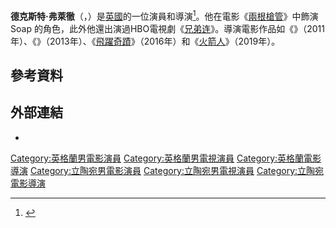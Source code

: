 {{noteTA
|T=zh-tw:戴克斯特·佛萊契;zh-hant:德克斯特·弗萊徹;zh-hans:德克斯特·弗莱彻;zh-hk:戴斯特·費查;
|G1=Show
|G2=Movie
|G3=TV
|1=zh-tw:戴克斯特;zh-hant:德克斯特;zh-hans:德克斯特;zh-hk:戴斯特;
|2=zh-tw:佛萊契;zh-hant:弗萊徹;zh-hans:弗莱彻;zh-hk:費查;
}}
{{Infobox person
| name             = 德克斯特·弗萊徹<br><small>{{lang|en|Dexter Fletcher}}</small>
| image            = Dexter Fletcher.jpg
| caption  = 
| birth_date             = {{birth date and age|1966|1|31|df=yes}}
| birth_place            = 英國[[伦敦|伦敦]][[恩菲爾德區|恩菲爾德區]]
| occupation            = 演員、作家、導演
| years_active           = 1976年至今
| spouse                = {{marriage|{{tsl|en|Dalia Ibelhauptaitė|達莉亞·伊貝爾哈烏普塔伊特}}|1997}}
}}
'''德克斯特·弗萊徹'''（{{lang-en|Dexter Fletcher}}，{{bd|1966年|1月31日}}）是[[英國|英國]]的一位演員和導演<ref name="bbcbio">{{cite web |title=Dexter Fletcher |work=BBC Drama |url=http://www.bbc.co.uk/drama/people/dexter_fletcher_person_page.shtml?link=/drama/faces/dexter_fletcher.shtml |accessdate=2 December 2007 |archive-date=2016-08-22 |archive-url=https://web.archive.org/web/20160822234827/http://www.bbc.co.uk/drama/people/dexter_fletcher_person_page.shtml?link=%2Fdrama%2Ffaces%2Fdexter_fletcher.shtml |dead-url=no }}</ref>。他在電影《[[兩根槍管|兩根槍管]]》中飾演 Soap 的角色，此外他還出演過HBO電視劇《[[兄弟连|兄弟连]]》。導演電影作品如《{{le|野蠻比爾|Wild Bill (2011 film)}}》（2011年）、《{{le|愛在陽光燦爛時|Sunshine on Leith (film)}}》（2013年）、《[[飛躍奇蹟|飛躍奇蹟]]》（2016年）和《[[火箭人_(2019年電影)|火箭人]]》（2019年）。

== 參考資料 ==
{{Reflist}}

==外部連結==
*{{IMDb name|2077}}

{{德克斯特·弗萊徹}}
{{Authority control}}
{{DEFAULTSORT:Fletcher, Dexter}}
[[Category:英格蘭男電影演員|Category:英格蘭男電影演員]]
[[Category:英格蘭男電視演員|Category:英格蘭男電視演員]]
[[Category:英格蘭電影導演|Category:英格蘭電影導演]]
[[Category:立陶宛男電影演員|Category:立陶宛男電影演員]]
[[Category:立陶宛男電視演員|Category:立陶宛男電視演員]]
[[Category:立陶宛電影導演|Category:立陶宛電影導演]]